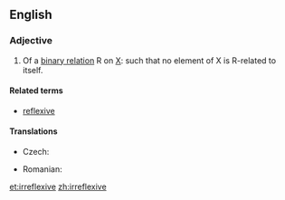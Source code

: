 ==English==
{{wikipedia|Reflexive relation}}

===Adjective===
{{en-adj|-}}

# {{context|set theory|lang=en}} Of a [[binary relation]] R on [[X]]: such that no element of X is R-related to itself.

====Related terms====
* [[reflexive]]

====Translations====
{{trans-top|of a binary relation}}
* Czech: {{t|cs|ireflexivní|m}}
{{trans-mid}}
* Romanian: {{t|ro|ireflexiv|m|n}}
{{trans-bottom}}

[[et:irreflexive]]
[[zh:irreflexive]]